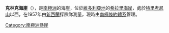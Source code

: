 {{Coord|78|31|S|161|35|E|source:GNIS|display=title}}

'''克林克海崖'''（{{lang-en|Clinker Bluff}}），是[[南極洲|南極洲]]的海崖，位於[[維多利亞地|維多利亞地]]的[[希拉里海岸|希拉里海岸]]，處於[[特里考尼山|特里考尼山]]以西，在1957年由[[新西蘭|新西蘭]]探險隊測量，現時由[[南極條約體系|南極條約體系]]管理。

[[Category:南極洲懸崖|Category:南極洲懸崖]]


{{Antarctica-geo-stub}}